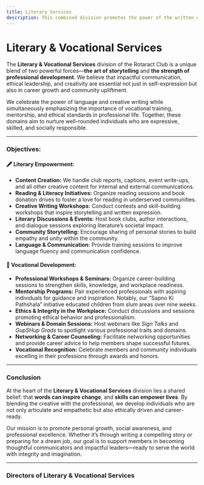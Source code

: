 ```yaml
---
title: Literary Services
description: This combined division promotes the power of the written word and vocational excellence by fostering creativity, communication skills, ethical professionalism, and community impact through literature, mentorship, and personal development.
---
```


# Literary & Vocational Services

The **Literary & Vocational Services** division of the Rotaract Club is a unique blend of two powerful forces—**the art of storytelling** and **the strength of professional development**. We believe that impactful communication, ethical leadership, and creativity are essential not just in self-expression but also in career growth and community upliftment.

We celebrate the power of language and creative writing while simultaneously emphasizing the importance of vocational training, mentorship, and ethical standards in professional life. Together, these domains aim to nurture well-rounded individuals who are expressive, skilled, and socially responsible.

---

### Objectives:

#### 🖋️ Literary Empowerment:
- **Content Creation:** We handle club reports, captions, event write-ups, and all other creative content for internal and external communications.
- **Reading & Literacy Initiatives:** Organize reading sessions and book donation drives to foster a love for reading in underserved communities.
- **Creative Writing Workshops:** Conduct contests and skill-building workshops that inspire storytelling and written expression.
- **Literary Discussions & Events:** Host book clubs, author interactions, and dialogue sessions exploring literature’s societal impact.
- **Community Storytelling:** Encourage sharing of personal stories to build empathy and unity within the community.
- **Language & Communication:** Provide training sessions to improve language fluency and communication confidence.

#### 💼 Vocational Development:
- **Professional Workshops & Seminars:** Organize career-building sessions to strengthen skills, knowledge, and workplace readiness.
- **Mentorship Programs:** Pair experienced professionals with aspiring individuals for guidance and inspiration. Notably, our “Sapno Ki Pathshala” initiative educated children from slum areas over nine weeks.
- **Ethics & Integrity in the Workplace:** Conduct discussions and sessions promoting ethical behavior and professionalism.
- **Webinars & Domain Sessions:** Host webinars like *Sign Talks* and *GupSHup Grads* to spotlight various professional traits and domains.
- **Networking & Career Counseling:** Facilitate networking opportunities and provide career advice to help members shape successful futures.
- **Vocational Recognition:** Celebrate members and community individuals excelling in their professions through awards and honors.

---

### Conclusion

At the heart of the **Literary & Vocational Services** division lies a shared belief: that **words can inspire change**, and **skills can empower lives**. By blending the creative with the professional, we develop individuals who are not only articulate and empathetic but also ethically driven and career-ready.

Our mission is to promote personal growth, social awareness, and professional excellence. Whether it’s through writing a compelling story or preparing for a dream job, our goal is to support members in becoming thoughtful communicators and impactful leaders—ready to serve the world with integrity and imagination.

---

### Directors of Literary & Vocational Services

